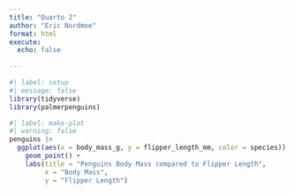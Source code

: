```yaml
---
title: "Quarto 2"
author: "Eric Nordmoe"
format: html
execute: 
  echo: false
  
---
```


```r
#| label: setup
#| message: false
library(tidyverse)
library(palmerpenguins)
```

```r
#| label: make-plot
#| warning: false
penguins |> 
  ggplot(aes(x = body_mass_g, y = flipper_length_mm, color = species)) +
    geom_point() +
    labs(title = "Penguins Body Mass compared to Flipper Length", 
         x = "Body Mass", 
         y = "Flipper Length")
```

